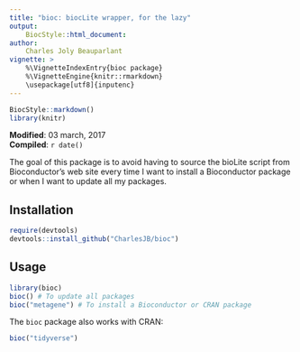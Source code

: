 ```yaml
---
title: "bioc: biocLite wrapper, for the lazy"
output:
    BiocStyle::html_document:
author:
    Charles Joly Beauparlant
vignette: >
    %\VignetteIndexEntry{bioc package}
    %\VignetteEngine{knitr::rmarkdown}
    \usepackage[utf8]{inputenc}
---
```


```r
BiocStyle::markdown()
library(knitr)
```

**Modified**: 03 march, 2017<br />
**Compiled**: `r date()`<br />

The goal of this package is to avoid having to source the bioLite script from
Bioconductor's web site every time I want to install a Bioconductor package or
when I want to update all my packages.

## Installation

```r
require(devtools)
devtools::install_github("CharlesJB/bioc")
```

## Usage

```r
library(bioc)
bioc() # To update all packages
bioc("metagene") # To install a Bioconductor or CRAN package
```

The `bioc` package also works with CRAN:

```r
bioc("tidyverse")
```
